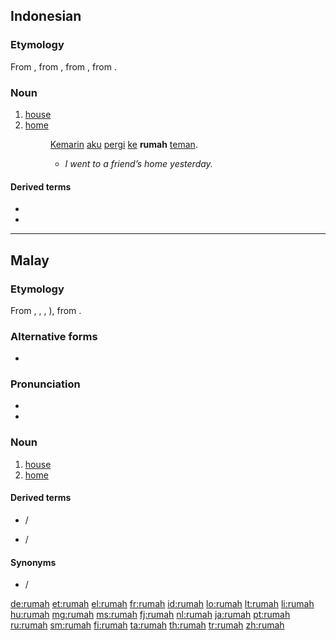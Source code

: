 ==Indonesian==

===Etymology===
From {{etyl|ms|id}} {{term|rumah|lang=ms}}, from {{etyl|poz-mly-pro|id}} {{recons|rumah|lang=poz-mly-pro}}, from {{etyl|poz-pro|id}} {{recons|ʀumaq|lang=poz-pro}}, from {{etyl|map-pro|id}} {{recons|ʀumaq|lang=map-pro}}.

===Noun===
{{head|id|noun}}

# [[house]] {{gloss|abode}}
# [[home]] {{gloss|house or structure in which someone lives}}
#: [[kemarin|Kemarin]] [[aku]] [[pergi]] [[ke]] '''rumah''' [[teman]].
#:* ''I went to a friend’s home yesterday.''

====Derived terms====
* {{l|id|rumah makan|gloss={{l|en|restaurant}}}}
* {{l|id|rumah sakit|gloss={{l|en|hospital}}}}

----

==Malay==

===Etymology===
From {{etyl|poz-mly-pro|ms}} {{recons|rumah|lang=poz-mly-pro}), from {{etyl|poz-pro|ms}} {{recons|ʀumaq|lang=poz-pro}} (compare {{etyl|ch|-}} {{term|guma'|lang=ch}}, {etyl|jv|-}} {{term|omah|lang=jv}}, {{etyl|ho|-}} {{term|ruma|lang=ho}}, {{etyl|wiv|-}} {{term|ruma|lang=wiv}}, {{etyl|tet|-}} {{term|uma|lang=tet}}), from {{etyl|map-pro|ms}} {{recons|ʀumaq|lang=map-pro}}.

===Alternative forms===
* {{l|ms|رومه|sc=Arab}}

===Pronunciation===
* {{IPA|/rumah/|lang=ms}}
* {{rhymes|umah|mah|ah|lang=ms}}

===Noun===
{{head|ms|noun|Jawi spelling|'''{{l|ms|رومه|sc=Arab}}'''}}

# [[house]] {{gloss|abode}}
# [[home]] {{gloss|house or structure in which someone lives}}

====Derived terms====
* {{l|ms|rumah makan}} / {{l|ms|رومه ماکن|sc=Arab|gloss={{l|en|restaurant}}}}
* {{l|ms|rumah sakit}} / {{l|ms|رومه ساکيت|sc=Arab|gloss={{l|en|hospital}}}}

====Synonyms====
* {{l|ms|bait}} / {{l|ms|بيت|sc=Arab}}

[[de:rumah]]
[[et:rumah]]
[[el:rumah]]
[[fr:rumah]]
[[id:rumah]]
[[lo:rumah]]
[[lt:rumah]]
[[li:rumah]]
[[hu:rumah]]
[[mg:rumah]]
[[ms:rumah]]
[[fj:rumah]]
[[nl:rumah]]
[[ja:rumah]]
[[pt:rumah]]
[[ru:rumah]]
[[sm:rumah]]
[[fi:rumah]]
[[ta:rumah]]
[[th:rumah]]
[[tr:rumah]]
[[zh:rumah]]